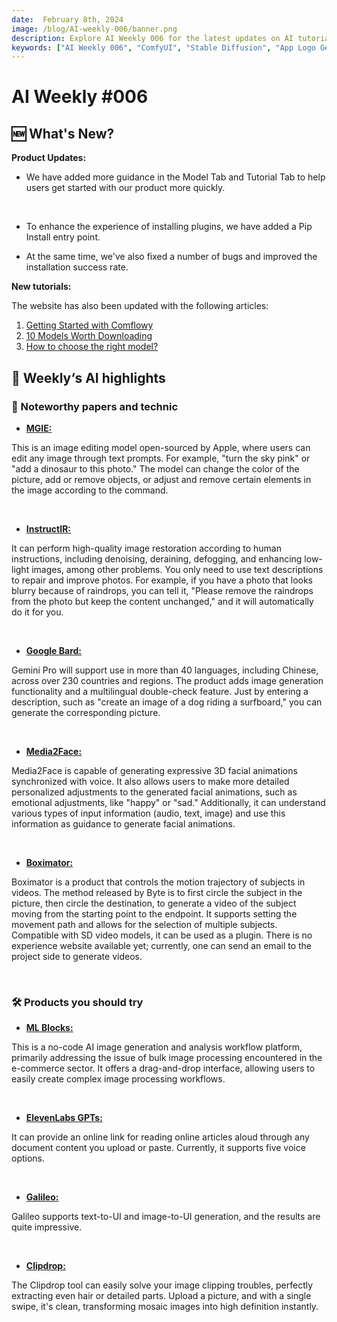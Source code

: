 ```yaml
---
date:  February 8th, 2024
image: /blog/AI-weekly-006/banner.png
description: Explore AI Weekly 006 for the latest updates on AI tutorials and technologies. Learn about App logo generation with ComfyUI, Stable Diffusion, Mobile ALOHA, IP-Adapter-FaceID, and more. Stay updated with AI advancements and ComfyUI.
keywords: ["AI Weekly 006", "ComfyUI", "Stable Diffusion", "App Logo Generation", "AI Tutorials", "AI Technologies", "Mobile ALOHA", "IP-Adapter-FaceID", "AI Advancements", "AI Updates", "AI News", "AI Papers", "AI Products", "Convai", "ControlNet", "Cloud Installation", "ComfyUI Basic", "Image-to-Image", "Phi-2"]
---
```


# AI Weekly #006


## 🆕 What's New?
**Product Updates:**
<br/>
<PhotoProvider>
  <PhotoView src="/space/002.png">
    <img src="/space/002.png" alt="" className='rounded-lg'/>
  </PhotoView>
</PhotoProvider>

- We have added more guidance in the Model Tab and Tutorial Tab to help users get started with our product more quickly.

<br/>
<PhotoProvider>
  <PhotoView src="/space/003.png">
    <img src="/space/003.png" alt="" className='rounded-lg'/>
  </PhotoView>
</PhotoProvider>

- To enhance the experience of installing plugins, we have added a Pip Install entry point.

- At the same time, we've also fixed a number of bugs and improved the installation success rate.

**New tutorials:**

The website has also been updated with the following articles:
1. [Getting Started with Comflowy](https://www.comflowy.com/basics/new-to-comflowy)
2. [10 Models Worth Downloading](https://www.comflowy.com/blog/ten-models-worth-downloading)
3. [How to choose the right model?](https://www.comflowy.com/blog/how-to-choose-a-model)


## 🤩  Weekly‘s AI highlights

### 📄 Noteworthy papers and technic

* [**MGIE:**](https://openreview.net/forum?id=S1RKWSyZ2Y)

This is an image editing model open-sourced by Apple, where users can edit any image through text prompts. For example, "turn the sky pink" or "add a dinosaur to this photo." The model can change the color of the picture, add or remove objects, or adjust and remove certain elements in the image according to the command.

<br/>
<PhotoProvider>
  <PhotoView src="/blog/AI-weekly-006/001.png">
    <img src="/blog/AI-weekly-006/001.png" alt="" />
  </PhotoView>
</PhotoProvider>

* [**InstructIR:**](https://arxiv.org/abs/2401.16468)

It can perform high-quality image restoration according to human instructions, including denoising, deraining, defogging, and enhancing low-light images, among other problems. You only need to use text descriptions to repair and improve photos. For example, if you have a photo that looks blurry because of raindrops, you can tell it, "Please remove the raindrops from the photo but keep the content unchanged," and it will automatically do it for you.

<br/>
<PhotoProvider>
  <PhotoView src="/blog/AI-weekly-006/002.png">
    <img src="/blog/AI-weekly-006/002.png" alt="" />
  </PhotoView>
</PhotoProvider>

* [**Google Bard:**](https://blog.google/products/bard/google-bard-gemini-pro-image-generation/)

Gemini Pro will support use in more than 40 languages, including Chinese, across over 230 countries and regions. The product adds image generation functionality and a multilingual double-check feature. Just by entering a description, such as "create an image of a dog riding a surfboard," you can generate the corresponding picture.

<br/>
<PhotoProvider>
  <PhotoView src="/blog/AI-weekly-006/003.png">
    <img src="/blog/AI-weekly-006/003.png" alt="" />
  </PhotoView>
</PhotoProvider>

* [**Media2Face:**](https://arxiv.org/abs/2401.15687)

Media2Face is capable of generating expressive 3D facial animations synchronized with voice. It also allows users to make more detailed personalized adjustments to the generated facial animations, such as emotional adjustments, like "happy" or "sad." Additionally, it can understand various types of input information (audio, text, image) and use this information as guidance to generate facial animations.

<br/>
<PhotoProvider>
  <PhotoView src="/blog/AI-weekly-006/004.png">
    <img src="/blog/AI-weekly-006/004.png" alt="" />
  </PhotoView>
</PhotoProvider>

* [**Boximator:**](https://boximator.github.io/)

Boximator is a product that controls the motion trajectory of subjects in videos. The method released by Byte is to first circle the subject in the picture, then circle the destination, to generate a video of the subject moving from the starting point to the endpoint. It supports setting the movement path and allows for the selection of multiple subjects. Compatible with SD video models, it can be used as a plugin. There is no experience website available yet; currently, one can send an email to the project side to generate videos.

<br/>
<PhotoProvider>
  <PhotoView src="/blog/AI-weekly-006/005.png">
    <img src="/blog/AI-weekly-006/005.png" alt="" />
  </PhotoView>
</PhotoProvider>

### 🛠️ Products you should try

* [**ML Blocks:**](https://www.mlblocks.com/)

This is a no-code AI image generation and analysis workflow platform, primarily addressing the issue of bulk image processing encountered in the e-commerce sector. It offers a drag-and-drop interface, allowing users to easily create complex image processing workflows.

<br/>
<PhotoProvider>
  <PhotoView src="/blog/AI-weekly-006/006.png">
    <img src="/blog/AI-weekly-006/006.png" alt="" />
  </PhotoView>
</PhotoProvider>

* [**ElevenLabs GPTs:**](https://chat.openai.com/g/g-h0lbLuFF1-elevenlabs-text-to-speech)

It can provide an online link for reading online articles aloud through any document content you upload or paste. Currently, it supports five voice options.

<br/>
<PhotoProvider>
  <PhotoView src="/blog/AI-weekly-006/007.png">
    <img src="/blog/AI-weekly-006/007.png" alt="" />
  </PhotoView>
</PhotoProvider>

* [**Galileo:**](https://www.usegalileo.ai/explore)

Galileo supports text-to-UI and image-to-UI generation, and the results are quite impressive.

<br/>
<PhotoProvider>
  <PhotoView src="/blog/AI-weekly-006/008.png">
    <img src="/blog/AI-weekly-006/008.png" alt="" />
  </PhotoView>
</PhotoProvider>

* [**Clipdrop:**](https://clipdrop.co/)

The Clipdrop tool can easily solve your image clipping troubles, perfectly extracting even hair or detailed parts. Upload a picture, and with a single swipe, it's clean, transforming mosaic images into high definition instantly.

<br/>
<PhotoProvider>
  <PhotoView src="/blog/AI-weekly-006/009.png">
    <img src="/blog/AI-weekly-006/009.png" alt="" />
  </PhotoView>
</PhotoProvider>

<Subscribe />










